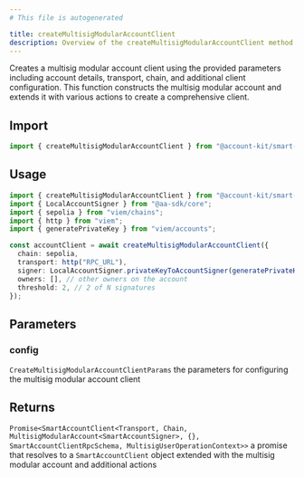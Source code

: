 ```yaml
---
# This file is autogenerated

title: createMultisigModularAccountClient
description: Overview of the createMultisigModularAccountClient method
---
```


Creates a multisig modular account client using the provided parameters including account details, transport, chain, and additional client configuration. This function constructs the multisig modular account and extends it with various actions to create a comprehensive client.

## Import

```ts
import { createMultisigModularAccountClient } from "@account-kit/smart-contracts";
```

## Usage

```ts
import { createMultisigModularAccountClient } from "@account-kit/smart-contracts";
import { LocalAccountSigner } from "@aa-sdk/core";
import { sepolia } from "viem/chains";
import { http } from "viem";
import { generatePrivateKey } from "viem/accounts";

const accountClient = await createMultisigModularAccountClient({
  chain: sepolia,
  transport: http("RPC_URL"),
  signer: LocalAccountSigner.privateKeyToAccountSigner(generatePrivateKey()),
  owners: [], // other owners on the account
  threshold: 2, // 2 of N signatures
});
```

## Parameters

### config

`CreateMultisigModularAccountClientParams`
the parameters for configuring the multisig modular account client

## Returns

`Promise<SmartAccountClient<Transport, Chain, MultisigModularAccount<SmartAccountSigner>, {}, SmartAccountClientRpcSchema, MultisigUserOperationContext>>`
a promise that resolves to a `SmartAccountClient` object extended with the multisig modular account and additional actions

